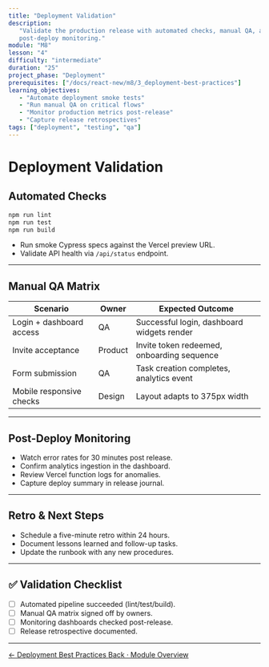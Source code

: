 ```yaml
---
title: "Deployment Validation"
description:
   "Validate the production release with automated checks, manual QA, and
   post-deploy monitoring."
module: "M8"
lesson: "4"
difficulty: "intermediate"
duration: "25"
project_phase: "Deployment"
prerequisites: ["/docs/react-new/m8/3_deployment-best-practices"]
learning_objectives:
   - "Automate deployment smoke tests"
   - "Run manual QA on critical flows"
   - "Monitor production metrics post-release"
   - "Capture release retrospectives"
tags: ["deployment", "testing", "qa"]
---
```


# Deployment Validation

## Automated Checks

```bash
npm run lint
npm run test
npm run build
```

-  Run smoke Cypress specs against the Vercel preview URL.
-  Validate API health via `/api/status` endpoint.

---

## Manual QA Matrix

| Scenario                 | Owner   | Expected Outcome                           |
| ------------------------ | ------- | ------------------------------------------ |
| Login + dashboard access | QA      | Successful login, dashboard widgets render |
| Invite acceptance        | Product | Invite token redeemed, onboarding sequence |
| Form submission          | QA      | Task creation completes, analytics event   |
| Mobile responsive checks | Design  | Layout adapts to 375px width               |

---

## Post-Deploy Monitoring

-  Watch error rates for 30 minutes post release.
-  Confirm analytics ingestion in the dashboard.
-  Review Vercel function logs for anomalies.
-  Capture deploy summary in release journal.

---

## Retro & Next Steps

-  Schedule a five-minute retro within 24 hours.
-  Document lessons learned and follow-up tasks.
-  Update the runbook with any new procedures.

---

## ✅ Validation Checklist

-  [ ] Automated pipeline succeeded (lint/test/build).
-  [ ] Manual QA matrix signed off by owners.
-  [ ] Monitoring dashboards checked post-release.
-  [ ] Release retrospective documented.

---

<div className='mt-8 flex justify-between'>
   <a
      href='/docs/react-new/m8/3_deployment-best-practices'
      className='text-sm font-medium text-muted-foreground hover:text-foreground'
   >
      ← Deployment Best Practices
   </a>
   <a
      href='/docs/react-new/m8/0_index'
      className='text-sm font-medium text-primary hover:text-primary/80'
   >
      Back · Module Overview
   </a>
</div>
